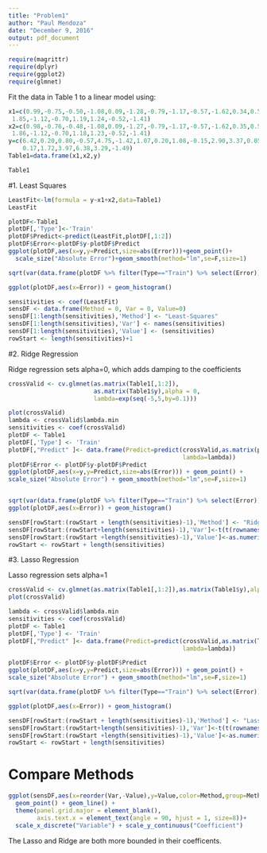 ---
title: "Problem1"
author: "Paul Mendoza"
date: "December 9, 2016"
output: pdf_document
---

```{r,message=FALSE,warning=FALSE}
require(magrittr)
require(dplyr)
require(ggplot2)
require(glmnet)
```

Fit the data in Table 1 to a linear model using:

```{r, echo=FALSE}
x1=c(0.99,-0.75,-0.50,-1.08,0.09,-1.28,-0.79,-1.17,-0.57,-1.62,0.34,0.51,-0.91,
 1.85,-1.12,-0.70,1.19,1.24,-0.52,-1.41)
x2=c(0.98,-0.76,-0.48,-1.08,0.09,-1.27,-0.79,-1.17,-0.57,-1.62,0.35,0.51,-0.92,
 1.86,-1.12,-0.70,1.18,1.23,-0.52,-1.41)
y=c(6.42,0.20,0.80,-0.57,4.75,-1.42,1.07,0.20,1.08,-0.15,2.90,3.37,0.05,5.50,
    0.17,1.72,3.97,6.38,3.29,-1.49)
Table1=data.frame(x1,x2,y)
```

```{r}
Table1
```


#1. Least  Squares
```{r}
LeastFit<-lm(formula = y~x1+x2,data=Table1)
LeastFit
```

```{r}
plotDF<-Table1
plotDF[,'Type']<-'Train'
plotDF$Predict<-predict(LeastFit,plotDF[,1:2])
plotDF$Error<-plotDF$y-plotDF$Predict
ggplot(plotDF,aes(x=y,y=Predict,size=abs(Error)))+geom_point()+
  scale_size("Absolute Error")+geom_smooth(method="lm",se=F,size=1)
```

```{r}
sqrt(var(data.frame(plotDF %>% filter(Type=="Train") %>% select(Error))))/20
```

```{r,message=FALSE}
ggplot(plotDF,aes(x=Error)) + geom_histogram()

```


```{r}
sensitivities <- coef(LeastFit)
sensDF <- data.frame(Method = 0, Var = 0, Value=0)
sensDF[1:length(sensitivities),'Method'] <- "Least-Squares"
sensDF[1:length(sensitivities),'Var'] <- names(sensitivities)
sensDF[1:length(sensitivities),'Value'] <- (sensitivities)
rowStart <- length(sensitivities)+1
```


#2. Ridge Regression

Ridge regression sets alpha=0, which adds damping to the coefficients

```{r,warning=FALSE,message=FALSE}
crossValid <- cv.glmnet(as.matrix(Table1[,1:2]),
                        as.matrix(Table1$y),alpha = 0,
                        lambda=exp(seq(-5,5,by=0.1)))

plot(crossValid)
lambda <- crossValid$lambda.min
sensitivities <- coef(crossValid)
plotDF <- Table1
plotDF[,'Type'] <- 'Train'
plotDF[,"Predict" ]<- data.frame(Predict=predict(crossValid,as.matrix(plotDF[,1:2]),
                                                 lambda=lambda))
plotDF$Error <- plotDF$y-plotDF$Predict
ggplot(plotDF,aes(x=y,y=Predict,size=abs(Error))) + geom_point() +
scale_size("Absolute Error") + geom_smooth(method="lm",se=F,size=1)


sqrt(var(data.frame(plotDF %>% filter(Type=="Train") %>% select(Error))))/20
ggplot(plotDF,aes(x=Error)) + geom_histogram()

sensDF[rowStart:(rowStart + length(sensitivities)-1),'Method'] <- "Ridge"
sensDF[rowStart:(rowStart+length(sensitivities)-1),'Var']<-t(t(rownames(sensitivities)))
sensDF[rowStart:(rowStart +length(sensitivities)-1),'Value']<-as.numeric(sensitivities)
rowStart <- rowStart + length(sensitivities)

```

#3. Lasso Regression

Lasso regression sets alpha=1

```{r,warning=FALSE,message=FALSE}

crossValid <- cv.glmnet(as.matrix(Table1[,1:2]),as.matrix(Table1$y),alpha = 1)
plot(crossValid)

lambda <- crossValid$lambda.min
sensitivities <- coef(crossValid)
plotDF <- Table1
plotDF[,'Type'] <- 'Train'
plotDF[,"Predict" ]<- data.frame(Predict=predict(crossValid,as.matrix(Table1[,1:2]),
                                                 lambda=lambda))

plotDF$Error <- plotDF$y-plotDF$Predict
ggplot(plotDF,aes(x=y,y=Predict,size=abs(Error))) + geom_point() +
scale_size("Absolute Error") + geom_smooth(method="lm",se=F,size=1)

sqrt(var(data.frame(plotDF %>% filter(Type=="Train") %>% select(Error))))/20

ggplot(plotDF,aes(x=Error)) + geom_histogram()

sensDF[rowStart:(rowStart + length(sensitivities)-1),'Method'] <- "Lasso"
sensDF[rowStart:(rowStart+length(sensitivities)-1),'Var']<-t(t(rownames(sensitivities)))
sensDF[rowStart:(rowStart +length(sensitivities)-1),'Value']<-as.numeric(sensitivities)
rowStart <- rowStart + length(sensitivities)

```

# Compare Methods

```{r}
ggplot(sensDF,aes(x=reorder(Var,-Value),y=Value,color=Method,group=Method)) +
  geom_point() + geom_line() +
  theme(panel.grid.major = element_blank(),
        axis.text.x = element_text(angle = 90, hjust = 1, size=8))+
  scale_x_discrete("Variable") + scale_y_continuous("Coefficient")

```

The Lasso and Ridge are both more bounded in their coefficents.
